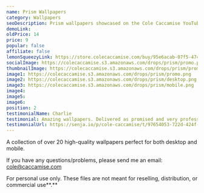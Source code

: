 ```yaml
---
name: Prism Wallpapers
category: Wallpapers
seoDescription: Prism wallpapers showcased on the Cole Caccamise YouTube channel.
demoLink:
oldPrice: 14
price: 9
popular: false
affiliate: false
lemonSqueezyLink: https://store.colecaccamise.com/buy/95e6acab-07f5-4742-8f14-6933e9f04579
socialImage: https://colecaccamise.s3.amazonaws.com/drops/prism/promo.png
thumbnailImage: https://colecaccamise.s3.amazonaws.com/drops/prism/promo.png
image1: https://colecaccamise.s3.amazonaws.com/drops/prism/promo.png
image2: https://colecaccamise.s3.amazonaws.com/drops/prism/desktop.png
image3: https://colecaccamise.s3.amazonaws.com/drops/prism/mobile.png
image4:
image5:
image6:
position: 2
testimonialName: Charlie
testimonial: Amazing wallpapers. Delivered as promised and very professional.
testimonialUrl: https://senja.io/p/cole-caccamise/t/97654053-722d-424f-8d2d-663e873e0c22
---
```


A collection of over 20 high-quality wallpapers perfect for both desktop and
mobile.

If you have any questions/problems, please send me an email:
[cole@caccamise.com](mailto:cole@caccamise.com)

For personal use only. These files are not meant for reselling, distribution, or
commercial use**.**
